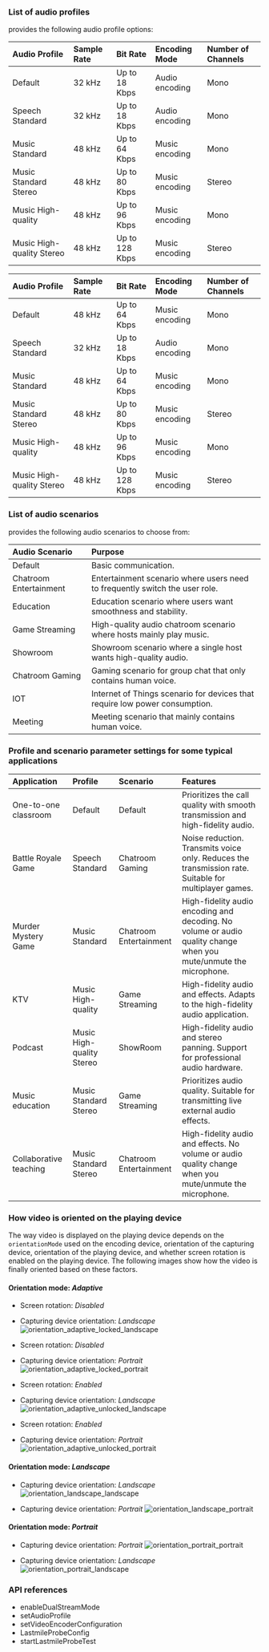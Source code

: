 <PlatformWrapper platform="android">

### List of audio profiles

<Vg k="VSDK" /> provides the following audio profile options:

<ProductWrapper product="video-calling">

|Audio Profile |Sample Rate |Bit Rate |Encoding Mode |Number of Channels|
|:---|:---|:---|:---|:---|
|Default |32 kHz|Up to 18 Kbps |Audio encoding |Mono|
|Speech Standard |32 kHz|Up to 18 Kbps |Audio encoding |Mono|
|Music Standard|48 kHz|Up to 64 Kbps |Music encoding |Mono|
|Music Standard Stereo |48 kHz|Up to 80 Kbps |Music encoding |Stereo|
|Music High-quality |48 kHz|Up to 96 Kbps |Music encoding|Mono|
|Music High-quality Stereo |48 kHz|Up to 128 Kbps |Music encoding |Stereo|

</ProductWrapper>

<ProductWrapper notAllowed="video-calling">

|Audio Profile |Sample Rate |Bit Rate |Encoding Mode |Number of Channels|
|:---|:---|:---|:---|:---|
|Default |48 kHz|Up to 64 Kbps |Music encoding |Mono|
|Speech Standard |32 kHz|Up to 18 Kbps |Audio encoding |Mono|
|Music Standard|48 kHz|Up to 64 Kbps |Music encoding |Mono|
|Music Standard Stereo |48 kHz|Up to 80 Kbps |Music encoding |Stereo|
|Music High-quality |48 kHz|Up to 96 Kbps |Music encoding|Mono|
|Music High-quality Stereo |48 kHz|Up to 128 Kbps |Music encoding |Stereo|

</ProductWrapper>

### List of audio scenarios

<Vg k="VSDK" /> provides the following audio scenarios to choose from:

|Audio Scenario |Purpose|
|:---|:---|
|Default | Basic communication.|
|Chatroom Entertainment |Entertainment scenario where users need to frequently switch the user role.|
|Education |Education scenario where users want smoothness and stability.|
|Game Streaming |High-quality audio chatroom scenario where hosts mainly play music.|
|Showroom |Showroom scenario where a single host wants high-quality audio.|
|Chatroom Gaming |Gaming scenario for group chat that only contains human voice.|
|IOT |Internet of Things scenario for devices that require low power consumption.|
|Meeting |Meeting scenario that mainly contains human voice.|

### Profile and scenario parameter settings for some typical applications

|Application |Profile |Scenario |Features|
|:---|:---|:---|:---|
|One-to-one classroom |Default |Default | Prioritizes the call quality with smooth transmission and high-fidelity audio.|
|Battle Royale Game	|Speech Standard |Chatroom Gaming |Noise reduction. Transmits voice only. Reduces the transmission rate. Suitable for multiplayer games.|
|Murder Mystery Game |Music Standard |Chatroom Entertainment |High-fidelity audio encoding and decoding. No volume or audio quality change when you mute/unmute the microphone.|
|KTV |Music High-quality |Game Streaming |High-fidelity audio and effects. Adapts to the high-fidelity audio application.|
|Podcast |Music High-quality Stereo |ShowRoom |High-fidelity audio and stereo panning. Support for professional audio hardware.|
|Music education |Music Standard Stereo |Game Streaming |Prioritizes audio quality. Suitable for transmitting live external audio effects.|
|Collaborative teaching	|Music Standard Stereo |Chatroom Entertainment |High-fidelity audio and effects. No volume or audio quality change when you mute/unmute the microphone.|

### How video is oriented on the playing device

The way video is displayed on the playing device depends on the `orientationMode` used on the encoding device, orientation of the capturing device, orientation of the playing device, and whether screen rotation is enabled on the playing device. The following images show how the video is finally oriented based on these factors.

#### Orientation mode: _Adaptive_

* Screen rotation: _Disabled_
* Capturing device orientation: _Landscape_
    ![orientation_adaptive_locked_landscape](/images/video-calling/orientation_adaptive_locked_landscape.png) 

* Screen rotation: _Disabled_
* Capturing device orientation: _Portrait_
    ![orientation_adaptive_locked_portrait](/images/video-calling/orientation_adaptive_locked_portrait.png) 

* Screen rotation: _Enabled_
* Capturing device orientation: _Landscape_
    ![orientation_adaptive_unlocked_landscape](/images/video-calling/orientation_adaptive_unlocked_landscape.png) 

* Screen rotation: _Enabled_
* Capturing device orientation: _Portrait_
    ![orientation_adaptive_unlocked_portrait](/images/video-calling/orientation_adaptive_unlocked_portrait.png) 

#### Orientation mode: _Landscape_

* Capturing device orientation: _Landscape_
    ![orientation_landscape_landscape](/images/video-calling/orientation_landscape_landscape.png) 

* Capturing device orientation: _Portrait_
    ![orientation_landscape_portrait](/images/video-calling/orientation_landscape_portrait.png) 

#### Orientation mode: _Portrait_

* Capturing device orientation: _Portrait_
    ![orientation_portrait_portrait](/images/video-calling/orientation_portrait_portrait.png) 

* Capturing device orientation: _Landscape_
    ![orientation_portrait_landscape](/images/video-calling/orientation_portrait_landscape.png) 


### API references

* <Link to="{{global.AGORA_DOCS_URL}}/{{global.VSDK_RELEASE_FOLDER}}/{{global.API_REF_FOLDER}}/java_ng/API/class_irtcengine.html#api_enabledualstreammode">enableDualStreamMode</Link>

* <Link to="{{global.AGORA_DOCS_URL}}/{{global.VSDK_RELEASE_FOLDER}}/{{global.API_REF_FOLDER}}/java_ng/API/class_irtcengine.html#api_setaudioprofile">setAudioProfile</Link>

* <Link to="{{global.AGORA_DOCS_URL}}/{{global.VSDK_RELEASE_FOLDER}}/{{global.API_REF_FOLDER}}/java_ng/API/class_irtcengine.html#api_setvideoencoderconfiguration">setVideoEncoderConfiguration</Link>

* <Link to="{{global.AGORA_DOCS_URL}}/{{global.VSDK_RELEASE_FOLDER}}/{{global.API_REF_FOLDER}}/java_ng/API/rtc_api_data_type.html#class_lastmileprobeconfig">LastmileProbeConfig</Link>

* <Link to="{{global.AGORA_DOCS_URL}}/{{global.VSDK_RELEASE_FOLDER}}/{{global.API_REF_FOLDER}}/java_ng/API/class_irtcengine.html#api_startlastmileprobetest">startLastmileProbeTest</Link>

</PlatformWrapper>
